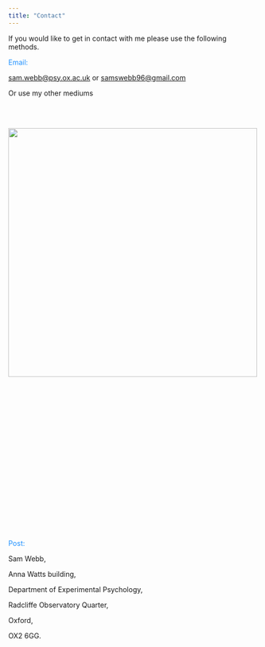 ```yaml
---
title: "Contact"
---
```


If you would like to get in contact with me please use the following methods.

<span style="color:dodgerblue">Email:

[sam.webb\@psy.ox.ac.uk](mailto:sam.webb@psy.ox.ac.uk){.email} or [samswebb96\@gmail.com](mailto:samswebb96@gmail.com){.email}

Or use my other mediums

[![](Medias/icon_ORCID_iD.png){width="10"}](http://orcid.org/0000-0002-0029-4665)

[![](Medias/icon_twitter.png){width="10"}](https://twitter.com/Saffello96)

[![](Medias/icon_GitHub.png){width="500"}](https://github.com/SamSWebb)

[![](Medias/icon_Scholar.png){width="10"}](https://scholar.google.com/citations?user=PhwRni4AAAAJ&hl=en)

[![](Medias/icon_researchagte.png){width="10" height="250"}](https://www.researchgate.net/profile/Sam-Webb-3)

[![](Medias/icon_linkedin.png){width="10"}](https://www.linkedin.com/in/sam-s-webb-232143158/)

<span style="color:dodgerblue">Post:

Sam Webb,

Anna Watts building,

Department of Experimental Psychology,

Radcliffe Observatory Quarter,

Oxford,

OX2 6GG.

